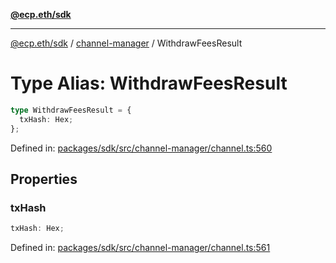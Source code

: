 [**@ecp.eth/sdk**](../../index.mdx)

***

[@ecp.eth/sdk](/sdk-reference/index.mdx) / [channel-manager](/sdk-reference/channel-manager/index.mdx) / WithdrawFeesResult

# Type Alias: WithdrawFeesResult

```ts
type WithdrawFeesResult = {
  txHash: Hex;
};
```

Defined in: [packages/sdk/src/channel-manager/channel.ts:560](https://github.com/ecp-eth/comments-monorepo/blob/main/packages/sdk/src/channel-manager/channel.ts#L560)

## Properties

### txHash

```ts
txHash: Hex;
```

Defined in: [packages/sdk/src/channel-manager/channel.ts:561](https://github.com/ecp-eth/comments-monorepo/blob/main/packages/sdk/src/channel-manager/channel.ts#L561)
